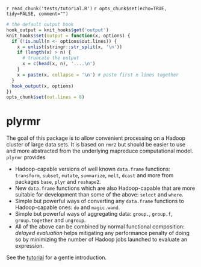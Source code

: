 `r read_chunk('tests/tutorial.R')`
`r opts_chunk$set(echo=TRUE, tidy=FALSE, comment="")`

```r
# the default output hook
hook_output = knit_hooks$get('output')
knit_hooks$set(output = function(x, options) {
  if (!is.null(n <- options$out.lines)) {
    x = unlist(stringr::str_split(x, '\n'))
    if (length(x) > n) {
      # truncate the output
      x = c(head(x, n), '....\n')
    }
    x = paste(x, collapse = '\n') # paste first n lines together
  }
  hook_output(x, options)
})
opts_chunk$set(out.lines = 8)
```

# plyrmr

The goal of this package is to allow convenient processing on a Hadoop cluster of large data sets. It is based on `rmr2` but should be easier to use and more abstracted from the underlying mapreduce computational model. `plyrmr` provides

* Hadoop-capable versions of well known `data.frame` functions: `transform`, `subset`, `mutate`, `summarize`, `melt`, `dcast` and more from packages `base`, `plyr` and `reshape2`.
* New `data.frame` functions which are also Hadoop-capable that are more suitable for development than some of the above: `select` and `where`.
* Simple but powerful ways of converting any `data.frame` functions to Hadoop-capable ones: `do` and `magic.wand`.
* Simple but powerful ways of aggregating  data: `group.`, `group.f`, `group.together` and `ungroup`.
* All of the above can be combined by normal functional composition: *delayed evaluation* helps mitigating any performance penalty of doing so by minimizing the number of Hadoop jobs launched to evaluate an expression.

See the [tutorial](docs/tutorial.md) for a gentle introduction.



